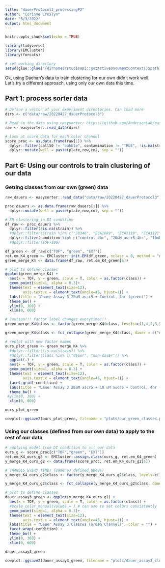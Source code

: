 ```yaml
---
title: "dauerProtocol3_processingP2"
author: "Corinne Croslyn"
date: "5/3/2022"
output: html_document
---
```


```r
knitr::opts_chunk$set(echo = TRUE)
```

```r
library(tidyverse)
library(EMCluster)
library(forcats)

# set working directory
setwd(glue::glue("{dirname(rstudioapi::getActiveDocumentContext()$path)}/.."))
```

Ok, using Daehan's data to train clustering for our own didn't work well. Let's try a different approach, using only our own data this time.

## Part 1: process sorter data 

```r
# Define a vector of your experiment directories. Can load more
dirs <- c("data/raw/20220427_dauerProtocol3") 

# Read in the data using easysorter: https://github.com/AndersenLab/easysorter
raw <- easysorter::read_data(dirs)

# look at score data for each color channel
score_proc <- as.data.frame(raw[1]) %>%
  dplyr::filter(call50 != "bubble", contamination != "TRUE", !is.na(strain)) %>%
  dplyr::mutate(well = paste(plate,row,col, sep = ""))
```

## Part 6: Using our controls to train clustering of our data 

### Getting classes from our own (green) data

```r
raw_dauers <- easysorter::read_data("data/raw/20220427_dauerProtocol3") # FOR NOW USE THIS ASSAY FOR SETTINGS

proc_dauers <- as.data.frame(raw_dauers[1]) %>%
  dplyr::mutate(well = paste(plate,row,col, sep = ""))

# EM clustering in DI condition
df_raw <- proc_dauers %>%
  dplyr::filter(!is.na(strain)) %>%
  #dplyr::filter(strain %in% c("JU346", "ECA1089", "ECA1119", "ECA1121", "NIC166", "ECA1091", "ECA1120", "ECA1122")) %>%
  dplyr::filter(condition %in% c("control_4hr", "20uM_ascr5_4hr", "10uM_ascr5_4hr"))
  #dplyr::filter(TOF>100)

df_green <- df_raw[c("TOF", "green", "EXT")]
ret.em_K4_green <- EMCluster::init.EM(df_green, nclass = 8, method = "em.EM")
green_merge_K4 <- data.frame(df_raw, ret.em_K4_green[6])

# plot to define classes
ggplot(green_merge_K4) +
  aes(x = TOF, y = green, scale = T, color = as.factor(class)) +
  geom_point(size=1, alpha = 0.3)+
  theme(text = element_text(size=12),
        axis.text.x = element_text(angle=45, hjust=1)) +
  labs(title = "Dauer Assay 3 20uM ascr5 + Control, 4hr (green)") +
  theme_bw() + 
  ylim(0, 300) +
  xlim(0, 600)
```

```r
# Caution!!! factor label changes everytime!!!
green_merge_K4$class <- factor(green_merge_K4$class, levels=c(1,4,2,3,5,6), labels=c("dauer1","dauer2", "non-dauer1", "non-dauer2", "other1", "other2"))

green_merge_K4$class <- fct_collapse(green_merge_K4$class, dauer = c("dauer1","dauer2"), nondauer = c("non-dauer1", "non-dauer2"), other = c("other1","other2"))

# replot with new factor names
ours_plot_green <- green_merge_K4 %>%
  #dplyr::filter(!is.na(strain)) %>%
  #dplyr::filter(class %in% c("dauer", "non-dauer")) %>%
  ggplot(.) +
  aes(x = TOF, y = green, scale = T, color = as.factor(class)) +
  geom_point(size=1, alpha = 0.3) +
  theme(text = element_text(size=12),
        axis.text.x = element_text(angle=45, hjust=1)) +
  facet_grid(~condition) +
  labs(title = "Dauer Assay 3 20uM ascr5 + 10 uM ascr5 + Control, 4hr (green)", color = "") +
  theme_bw() +
 #ylim(0, 300) +
  xlim(0, 600)

ours_plot_green

cowplot::ggsave2(ours_plot_green, filename = "plots/our_green_classes.png", width =5, height = 5)
```

### Using our classes (defined from our own data) to apply to the rest of our data

```r
# applying model from DI condition to all our data
ours_g <- score_proc[c("TOF","green", "EXT")]
ret.em_K4_ours_g2 <- EMCluster::assign.class(ours_g, ret.em_K4_green) 
y_merge_K4_ours_g2 <- data.frame(score_proc, ret.em_K4_ours_g2[6])

# CHANGES EVERY TIME! (same as defined above)
y_merge_K4_ours_g2$class <- factor(y_merge_K4_ours_g2$class, levels=c(1,4,2,3,5,6), labels=c("dauer1","dauer2", "non-dauer1", "non-dauer2", "other1", "other2"))

y_merge_K4_ours_g2$class <- fct_collapse(y_merge_K4_ours_g2$class, dauer = c("dauer1","dauer2"), nondauer = c("non-dauer1", "non-dauer2"), other = c("other1","other2"))

# plot to define classes
dauer_assay3_green <- ggplot(y_merge_K4_ours_g2) +
  aes(x = TOF, y = green, scale = T, color = as.factor(class)) +
  #scale_color_manual(values = ) # can use to set colors consistently
  geom_point(size=1, alpha = 0.3)+
  theme(text = element_text(size=12),
        axis.text.x = element_text(angle=45, hjust=1)) +
  labs(title = "Dauer Assay 3 Classes (Green Channel)", color = "") +
  facet_wrap(~condition) +
  theme_bw() +
  ylim(0, 300) +
  xlim(0, 600)

dauer_assay3_green

cowplot::ggsave2(dauer_assay3_green, filename = "plots/dauer_assay3_clusters_by_condition_green.png", width = 5, height = 5)
```

